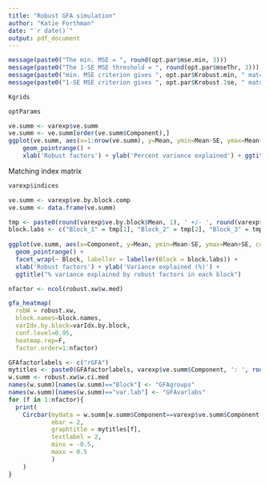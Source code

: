 ```yaml
---
title: "Robust GFA simulation"
author: "Katie Forthman"
date: "`r date()`"
output: pdf_document
---
```


```r
message(paste0("The min. MSE = ", round(opt.par$mse.min, 3)))
message(paste0("The 1-SE MSE threshold = ", round(opt.par$mseThr, 3)))
message(paste0("min. MSE criterion gives ", opt.par$Krobust.min, " matched factors"))
message(paste0("1-SE MSE criterion gives ", opt.par$Krobust.1se, " matched factors"))
```

```r
Kgrids
```

```r
optParams
```

```r
ve.summ <- varexp$ve.summ
ve.summ <- ve.summ[order(ve.summ$Component),]
ggplot(ve.summ, aes(x=1:nrow(ve.summ), y=Mean, ymin=Mean-SE, ymax=Mean+SE)) + 
    geom_pointrange() +
    xlab('Robust factors') + ylab('Percent variance explained') + ggtitle("Varaince explained")
```

Matching index matrix
```r
varexp$indices
```

```r
ve.summ <- varexp$ve.by.block.comp
ve.summ <- data.frame(ve.summ)

tmp <- paste0(round(varexp$ve.by.block$Mean, 1), ' +/- ', round(varexp$ve.by.block$SE, 1))
block.labs <- c("Block_1" = tmp[1], "Block_2" = tmp[2], "Block_3" = tmp[3], "Block_4" = tmp[4])
    
ggplot(ve.summ, aes(x=Component, y=Mean, ymin=Mean-SE, ymax=Mean+SE, color=Block)) +
  geom_pointrange() +
  facet_wrap(~ Block, labeller = labeller(Block = block.labs)) +
  xlab('Robust factors') + ylab('Variance explained (%)') +
  ggtitle("% variance explained by robust factors in each block")
```

```r
nfactor <- ncol(robust.xw$w.med)

gfa_heatmap(
  robW = robust.xw,
  block.names=block.names,
  varIdx.by.block=varIdx.by.block,
  conf.level=0.95,
  heatmap.rep=F,
  factor.order=1:nfactor)

```

```r
GFAfactorlabels <- c("rGFA")
mytitles <- paste0(GFAfactorlabels, varexp$ve.summ$Component, ': ', round(varexp$ve.summ$Mean, 1), '% Var.')
w.summ <- robust.xw$w.ci.med
names(w.summ)[names(w.summ)=="Block"] <- "GFAgroups"
names(w.summ)[names(w.summ)=="var.lab"] <- "GFAvarlabs"
for (f in 1:nfactor){
  print(
    Circbar(mydata = w.summ[w.summ$Component==varexp$ve.summ$Component[f],], 
            ebar = 2, 
            graphtitle = mytitles[f], 
            textlabel = 2, 
            minx = -0.5, 
            maxx = 0.5
            )
    )
}
```